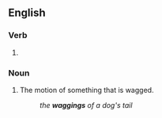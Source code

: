 ==English==

===Verb===
{{head|en|verb form}}

# {{present participle of|en|wag|nocat=1}}

===Noun===
{{en-noun}}

# The motion of something that is wagged.
#: ''the '''waggings''' of a dog's tail''